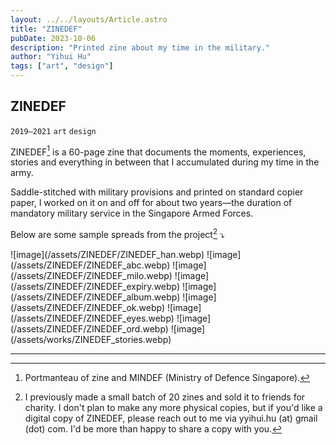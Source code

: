 ```yaml
---
layout: ../../layouts/Article.astro
title: "ZINEDEF"
pubDate: 2023-10-06
description: "Printed zine about my time in the military."
author: "Yihui Hu"
tags: ["art", "design"]
---
```


## ZINEDEF

`2019–2021`
`art`
`design`

ZINEDEF[^1] is a 60-page zine that documents the moments, experiences, stories and everything in between that I accumulated during my time in the army. 

Saddle-stitched with military provisions and printed on standard copier paper, I worked on it on and off for about two years—the duration of mandatory military service in the Singapore Armed Forces.  

Below are some sample spreads from the project[^2] ⤵︎

<div className="image-container">
  ![image](/assets/ZINEDEF/ZINEDEF_han.webp)
  ![image](/assets/ZINEDEF/ZINEDEF_abc.webp)
  ![image](/assets/ZINEDEF/ZINEDEF_milo.webp)
  ![image](/assets/ZINEDEF/ZINEDEF_expiry.webp)
  ![image](/assets/ZINEDEF/ZINEDEF_album.webp)
  ![image](/assets/ZINEDEF/ZINEDEF_ok.webp)
  ![image](/assets/ZINEDEF/ZINEDEF_eyes.webp)
  ![image](/assets/ZINEDEF/ZINEDEF_ord.webp)
  ![image](/assets/works/ZINEDEF_stories.webp)
</div>

---

[^1]: Portmanteau of zine and MINDEF (Ministry of Defence Singapore).
[^2]: I previously made a small batch of 20 zines and sold it to friends for charity. I don't plan to make any more physical copies, but if you'd like a digital copy of ZINEDEF, please reach out to me via yyihui.hu (at) gmail (dot) com. I'd be more than happy to share a copy with you.
